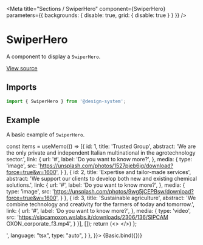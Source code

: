 
<Meta
  title="Sections / SwiperHero"
  component={SwiperHero}
  parameters={{ backgrounds: { disable: true, grid: { disable: true } } }}
/>

# SwiperHero

A component to display a `SwiperHero`.

[View source](https://github.com/actarian/design-system/tree/main/@sections/swiper-hero)

## Imports

```js
import { SwiperHero } from '@design-system';
```

<!--
## Props

<ArgsTable of={SwiperHeroProps} />
-->

## Example

A basic example of `SwiperHero`.

  const items = useMemo(() => [{
    id: 1,
    title: 'Trusted Group',
    abstract: 'We are the only private and independent Italian multinational in the agrotechnology sector.',
    link: {
      url: '#',
      label: 'Do you want to know more?',
    },
    media: {
      type: 'image',
      src: 'https://unsplash.com/photos/1527pjeb6jg/download?force=true&w=1600',
    }
  }, {
    id: 2,
    title: 'Expertise and tailor-made services',
    abstract: 'We support our clients to develop both new and existing chemical solutions.',
    link: {
      url: '#',
      label: 'Do you want to know more?',
    },
    media: {
      type: 'image',
      src: 'https://unsplash.com/photos/9wg5jCEPBsw/download?force=true&w=1600',
    }
  }, {
    id: 3,
    title: 'Sustainable agriculture',
    abstract: 'We combine technology and creativity for the farmers of today and tomorrow.',
    link: {
      url: '#',
      label: 'Do you want to know more?',
    },
    media: {
      type: 'video',
      src: 'https://sipcamoxon.wslabs.it/downloads/2306/136/SIPCAM OXON_corporate_f3.mp4',
    }
  }], []);
  return (<>
    <SwiperHero items={items} />
  </>)
};

<Canvas>
  <Story name="SwiperHero" parameters={{
    docs: {
      source: {
        code: '<SwiperHero items={items} />',
        language: "tsx",
        type: "auto",
      }
    },
  }}>
    {Basic.bind({})}
  </Story>
</Canvas>
